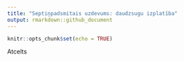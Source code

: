 ```yaml
---
title: "Septiņpadsmitais uzdevums: daudzsugu izplatība"
output: rmarkdown::github_document
---
```


```r
knitr::opts_chunk$set(echo = TRUE)
```


Atcelts